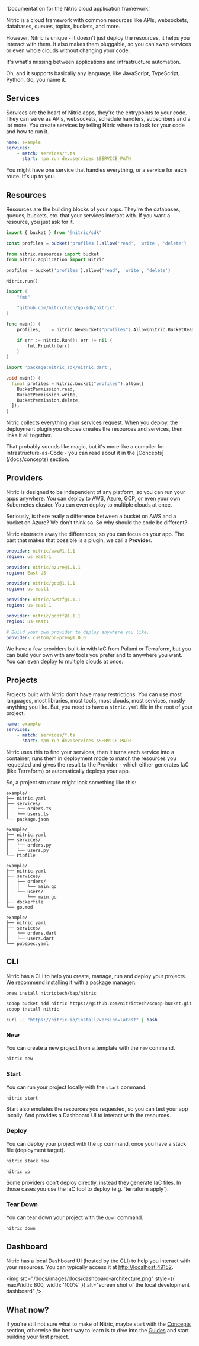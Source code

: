 
  'Documentation for the Nitric cloud application framework.'


<HomeHeader
  title="Nitric Documentation"
  description="Build cloud backends that run anywhere, fast."
/>

Nitric is a cloud framework with common resources like APIs, websockets, databases, queues, topics, buckets, and more.

However, Nitric is unique - it doesn't just deploy the resources, it helps you interact with them. It also makes them pluggable, so you can swap services or even whole clouds without changing your code.

It's what's missing between applications and infrastructure automation.

Oh, and it supports basically any language, like JavaScript, TypeScript, Python, Go, you name it.

## Services

Services are the heart of Nitric apps, they're the entrypoints to your code. They can serve as APIs, websockets, schedule handlers, subscribers and a lot more. You create services by telling Nitric where to look for your code and how to run it.

```yaml {{ label:"nitric.yaml" }}
name: example
services:
    - match: services/*.ts
      start: npm run dev:services $SERVICE_PATH
```

You might have one service that handles everything, or a service for each route. It's up to you.

## Resources

Resources are the building blocks of your apps. They're the databases, queues, buckets, etc. that your services interact with. If you want a resource, you just ask for it.

<CodeGroup>

```javascript {{ label:"services/example.js" }}
import { bucket } from '@nitric/sdk'

const profiles = bucket('profiles').allow('read', 'write', 'delete')
```

```python {{ label:"services/example.py" }}
from nitric.resources import bucket
from nitric.application import Nitric

profiles = bucket('profiles').allow('read', 'write', 'delete')

Nitric.run()
```

```go {{ label:"services/example/main.go" }}
import (
	"fmt"

	"github.com/nitrictech/go-sdk/nitric"
)

func main() {
	profiles, _ := nitric.NewBucket("profiles").Allow(nitric.BucketRead, nitric.BucketWrite, nitric.BucketDelete)

	if err := nitric.Run(); err != nil {
		fmt.Println(err)
	}
}
```

```dart {{ label:"services/example.dart" }}
import 'package:nitric_sdk/nitric.dart';

void main() {
  final profiles = Nitric.bucket("profiles").allow([
    BucketPermission.read,
    BucketPermission.write,
    BucketPermission.delete,
  ]);
}
```

</CodeGroup>

Nitric collects everything your services request. When you deploy, the deployment plugin you choose creates the resources and services, then links it all together.

<Note>
  That probably sounds like magic, but it's more like a compiler for Infrastructure-as-Code - you can read about it in the [Concepts](/docs/concepts) section.
</Note>

## Providers

Nitric is designed to be independent of any platform, so you can run your apps anywhere. You can deploy to AWS, Azure, GCP, or even your own Kubernetes cluster. You can even deploy to multiple clouds at once.

Seriously, is there really a difference between a bucket on AWS and a bucket on Azure? We don't think so. So why should the code be different?

Nitric abstracts away the differences, so you can focus on your app. The part that makes that possible is a plugin, we call a **Provider**.

<CodeGroup>

```yaml {{ label:"nitric.prod.yaml", title: "AWS Pulumi" }}
provider: nitric/aws@1.1.1
region: us-east-1
```

```yaml {{ label:"nitric.prod.yaml", title: "Azure Pulumi" }}
provider: nitric/azure@1.1.1
region: East US
```

```yaml {{ label:"nitric.prod.yaml", title: "Google Pulumi" }}
provider: nitric/gcp@1.1.1
region: us-east1
```

```yaml {{ label:"nitric.prod.yaml", title: "AWS Terraform" }}
provider: nitric/awstf@1.1.1
region: us-east-1
```

```yaml {{ label:"nitric.prod.yaml", title: "Google Terraform" }}
provider: nitric/gcptf@1.1.1
region: us-east1
```

```yaml {{ label:"nitric.prod.yaml", title: "Custom" }}
# Build your own provider to deploy anywhere you like.
provider: custom/on-prem@1.0.0
```

</CodeGroup>

We have a few providers built-in with IaC from Pulumi or Terraform, but you can build your own with any tools you prefer and to anywhere you want. You can even deploy to multiple clouds at once.

## Projects

Projects built with Nitric don't have many restrictions. You can use most languages, most libraries, most tools, most clouds, most services, mostly anything you like. But, you need to have a `nitric.yaml` file in the root of your project.

```yaml {{ label:"nitric.yaml" }}
name: example
services:
    - match: services/*.ts
      start: npm run dev:services $SERVICE_PATH
```

Nitric uses this to find your services, then it turns each service into a container, runs them in deployment mode to match the resources you requested and gives the result to the Provider - which either generates IaC (like Terraform) or automatically deploys your app.

So, a project structure might look something like this:

<CodeGroup>

```plaintext {{ title:"JavaScript" }}
example/
├── nitric.yaml
├── services/
│   └── orders.ts
│   └── users.ts
└── package.json
```

```plaintext {{ title:"Python" }}
example/
├── nitric.yaml
├── services/
│   └── orders.py
│   └── users.py
└── Pipfile
```

```plaintext {{ title:"Go" }}
example/
├── nitric.yaml
├── services/
│   ├── orders/
│   │   └── main.go
│   └── users/
│       └── main.go
├── dockerfile
└── go.mod
```

```plaintext {{ title:"Dart" }}
example/
├── nitric.yaml
├── services/
│   └── orders.dart
│   └── users.dart
└── pubspec.yaml
```

</CodeGroup>

## CLI

Nitric has a CLI to help you create, manage, run and deploy your projects. We recommend installing it with a package manager:

<InstallNitric>

```bash {{ title: 'macOS' }}
brew install nitrictech/tap/nitric
```

```bash {{ title: 'Windows' }}
scoop bucket add nitric https://github.com/nitrictech/scoop-bucket.git
scoop install nitric
```

```bash {{ title: 'Linux' }}
curl -L "https://nitric.io/install?version=latest" | bash
```

</InstallNitric>

### New

You can create a new project from a template with the `new` command.

```bash
nitric new
```

### Start

You can run your project locally with the `start` command.

```bash
nitric start
```

<Note>
  Start also emulates the resources you requested, so you can test your app locally. And provides a Dashboard UI to interact with the resources.
</Note>

### Deploy

You can deploy your project with the `up` command, once you have a stack file (deployment target).

```bash
nitric stack new

nitric up
```

<Note>
  Some providers don't deploy directly, instead they generate IaC files. In those cases you use the IaC tool to deploy (e.g. `terraform apply`).
</Note>

### Tear Down

You can tear down your project with the `down` command.

```bash
nitric down
```

## Dashboard

Nitric has a local Dashboard UI (hosted by the CLI) to help you interact with your resources. You can typically access it at [http://localhost:49152](http://localhost:49152/).

<img
  src="/docs/images/docs/dashboard-architecture.png"
  style={{ maxWidth: 800, width: '100%' }}
  alt="screen shot of the local development dashboard"
/>

## What now?

If you're still not sure what to make of Nitric, maybe start with the [Concepts](/docs/concepts) section, otherwise the best way to learn is to dive into the [Guides](/docs/guides) and start building your first project.
